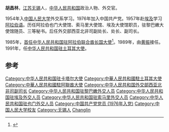'''胡昌林'''，[[江苏|江苏]][[无锡|无锡]]人，[[中华人民共和国|中华人民共和国]]政治人物、外交官。

1954年入[[中国人民大学|中国人民大学]]外交系学习。1976年加入中国共产党。1957年赴[[埃及|埃及]]学习[[阿拉伯语|阿拉伯语]]。历任阿拉伯也门大使馆、索马里大使馆、埃及大使馆职员，驻黎巴嫩大使馆随员、三等秘书。后任外交部西亚北非司副处长、处长、副司长。

1985年，[[首任|首任]][[中国驻阿拉伯联合酋长国大使列表|中华人民共和国驻阿拉伯联合酋长国大使]]<ref>{{cite web|author=中华人民共和国外交部|title=中国驻阿拉伯联合酋长国历任大使|url=http://www.mfa.gov.cn/chn/pds/ziliao/wjrw/2167/2169/t9154.htm|publisher=中华人民共和国外交部|accessdate=2012-03-03}}</ref>。1989年，由[[黄振|黄振]]接任。1991年，任[[中国驻土耳其大使列表|中华人民共和国驻土耳其大使]]。

== 参考 ==
{{Reflist|2}}

{{start box}}
{{s-dip}}
{{succession box|首任|[[黄振|黄振]]|[[中国驻阿拉伯联合酋长国大使列表|中华人民共和国驻阿拉伯联合酋长国大使]]|1985年4月-1989年2月}}
{{succession box|首任|[[譚聲琤|譚聲琤]]|[[中国驻卡塔爾大使列表|中华人民共和国驻卡塔爾大使]]|1988年11月-1991年10月}}
{{succession box|[[刘华_(外交官)|刘华]]|[[吴克明_(外交官)|吴克明]]|[[中国驻土耳其大使列表|中华人民共和国驻土耳其大使]]|1991年9月-1995年5月}}
{{end box}}

{{DEFAULTSORT:H}}
[[Category:中华人民共和国驻卡塔尔大使|Category:中华人民共和国驻卡塔尔大使]]
[[Category:中華人民共和國駐土耳其大使|Category:中華人民共和國駐土耳其大使]]
[[Category:中華人民共和國駐阿聯酋大使|Category:中華人民共和國駐阿聯酋大使]]
[[Category:中华人民共和国外交部西亚北非司副司长|Category:中华人民共和国外交部西亚北非司副司长]]
[[Category:中华人民共和国驻黎巴嫩外交人员|Category:中华人民共和国驻黎巴嫩外交人员]]
[[Category:中华人民共和国驻埃及外交人员|Category:中华人民共和国驻埃及外交人员]]
[[Category:中华人民共和国驻索马里外交人员|Category:中华人民共和国驻索马里外交人员]]
[[Category:中华人民共和国驻也门外交人员|Category:中华人民共和国驻也门外交人员]]
[[Category:中国共产党党员_(1976年入党)|Category:中国共产党党员 (1976年入党)]]
[[Category:中国人民大学校友|Category:中国人民大学校友]]
[[Category:无锡人|Category:无锡人]]
[[Category:胡姓|Changlin]]